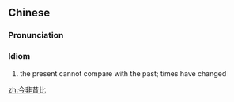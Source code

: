 ==Chinese==
{{zh-forms}}

===Pronunciation===
{{zh-pron
|m=jīnfēi昔bǐ
|c=gam1 fei1 sik1 bei2
|cat=ch
}}

===Idiom===
{{zh-idiom}}

# the present cannot compare with the past; times have changed

[[zh:今非昔比]]